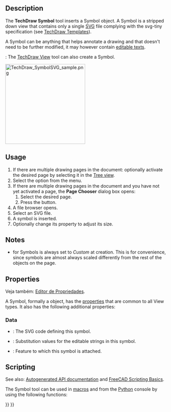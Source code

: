 <languages/>

{{Docnav
|[[TechDraw_ClipGroup|ClipGroup]]
|[[TechDraw_Image|Image]]
|[[TechDraw_Workbench|TechDraw]]
|IconL=TechDraw_ClipGroup.svg
|IconR=TechDraw_Image.svg
|IconC=Workbench_TechDraw.svg
}}

{{GuiCommand
|Name=TechDraw Symbol
|MenuLocation=TechDraw → TechDraw Views → Insert SVG Symbol
|Workbenches=[[TechDraw_Workbench|TechDraw]]
|SeeAlso=[[TechDraw_Templates|TechDraw Templates]], [[Draft_SVG|Draft SVG]]
}}

==Description==

The '''TechDraw Symbol''' tool inserts a Symbol object. A Symbol is a stripped down view that contains only a single [[SVG|SVG]] file complying with the svg-tiny specification (see [[TechDraw_Templates#Notes|TechDraw Templates]]). 

A Symbol can be anything that helps annotate a drawing and that doesn't need to be further modified, it may however contain  [[Svg_Namespace#freecad:editable|editable texts]].

{{Version|1.0}}: The [[TechDraw_View|TechDraw View]] tool can also create a Symbol.

[[Image:TechDraw_SymbolSVG_sample.png|250px]]
{{Caption|Compass rose added to the drawing page; this symbol is available by installing the "symbols_library" addon with the [[Std_AddonMgr|Addon Manager]]}}

==Usage==

# If there are multiple drawing pages in the document: optionally activate the desired page by selecting it in the [[Tree_view|Tree view]].
# Select the {{MenuCommand|TechDraw → TechDraw Views → [[Image:TechDraw_Symbol.svg|16px]] Insert SVG Symbol}} option from the menu.
# If there are multiple drawing pages in the document and you have not yet activated a page, the '''Page Chooser''' dialog box opens:
## Select the desired page.
## Press the {{Button|OK}} button.
# A file browser opens.
# Select an SVG file.
# A symbol is inserted.
# Optionally change its {{PropertyData|Scale}} property to adjust its size.

== Notes ==

* {{PropertyData|Scale Type}} for Symbols is always set to ''Custom'' at creation. This is for convenience, since symbols are almost always scaled differently from the rest of the objects on the page.

== Properties ==

Veja também: [[Property_editor/pt-br|Editor de Propriedades]].

A Symbol, formally a {{Incode|TechDraw::DrawViewSymbol}} object, has the [[TechDraw_View#Properties_Part_View|properties]] that are common to all View types. It also has the following additional properties:

=== Data ===

{{TitleProperty|Drawing view}}

* {{PropertyData|Symbol|String|Hidden}}: The SVG code defining this symbol.
* {{PropertyData|Editable Texts|StringList}}: Substitution values for the editable strings in this symbol.
* {{PropertyData|Owner|Link}}: Feature to which this symbol is attached. {{Version|1.0}}

==Scripting==

See also: [https://freecad.github.io/SourceDoc/ Autogenerated API documentation] and [[FreeCAD_Scripting_Basics|FreeCAD Scripting Basics]].

The Symbol tool can be used in [[Macros|macros]] and from the [[Python|Python]] console by using the following functions:

{{Code|code=
sym = FreeCAD.ActiveDocument.addObject('TechDraw::DrawViewSymbol','TestSymbol')
rc = page.addView(anno)
f = open(unicode(symbolFileSpec,'utf-8'),'r')
svg = f.read()
f.close()
sym.Symbol = svg
rc = page.addView(sym)
}}


{{Docnav
|[[TechDraw_ClipGroup|ClipGroup]]
|[[TechDraw_Image|Image]]
|[[TechDraw_Workbench|TechDraw]]
|IconL=TechDraw_ClipGroup.svg
|IconR=TechDraw_Image.svg
|IconC=Workbench_TechDraw.svg
}}

{{TechDraw_Tools_navi{{#translation:}}}}
{{Userdocnavi{{#translation:}}}}